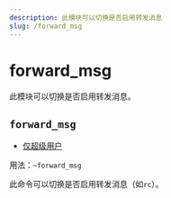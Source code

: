 ```yaml
---
description: 此模块可以切换是否启用转发消息
slug: /forward_msg
---
```


# forward_msg

此模块可以切换是否启用转发消息。

## `forward_msg`

- [仅超级用户](permissions)

用法：`~forward_msg`

此命令可以切换是否启用转发消息（如`rc`）。